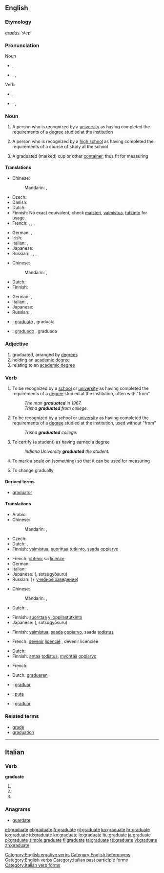 ==English==
{{wikipedia}}

===Etymology===
{{etyl|la}} ''[[gradus]]'' 'step'

===Pronunciation===
; Noun
* {{a|UK}} {{IPA|/ˈɡrædjuət/}}, {{SAMPA|/"gr{dju@t/}}
* {{a|US}} {{enPR|grăjʹo͞o-ĭt}}, {{IPA|/ˈɡrædʒuɪt/}}, {{SAMPA|/"gr{dZuIt/}}
; Verb
* {{a|UK}} {{IPA|/ˈɡrædjueɪt/}}, {{SAMPA|/"gr{djueIt/}}
* {{a|US}} {{enPR|grăjʹo͞o-āt}}, {{IPA|/ˈɡrædʒueɪt/}}, {{SAMPA|/"gr{dZueIt/}}

===Noun===
{{en-noun}}

# A person who is recognized by a [[university]] as having completed the requirements of a [[degree]] studied at the institution
# {{context|US}} A person who is recognized by a [[high school]] as having completed the requirements of a course of study at the school
# A graduated (marked) cup or other [[container]], thus fit for measuring

====Translations====
{{trans-top|from a university}}
* Chinese:
*: Mandarin: {{t|cmn|畢業生|sc=Hani}}, {{t|cmn|毕业生|tr=bìyèshēng|sc=Hani}}
* Czech: {{t+|cs|absolvent|m}}
* Danish: {{t+|da|akademiker}}
* Dutch: {{t-|nl|afgestudeerde|m}}
* Finnish: No exact equivalent, check [[maisteri]], [[valmistua]], [[tutkinto]] for usage.
* French: {{t+|fr|licencié|m}}, {{t+|fr|licenciée|f}}, {{t+|fr|diplômé|m}}, {{t+|fr|diplômée|f}}
{{trans-mid}}
* German: {{t|de|Graduierter|m}}, {{t|de|Graduierte|f}}
* Irish: {{t-|ga|céimí|m|xs=Irish}}
* Italian: {{t+|it|laureato|m}}, {{t+|it|laureata|f}}
* Japanese: {{t|ja|卒業生|tr=そつぎょうせい, sotsugyōsei}}
* Russian: {{t+|ru|выпускник|m|tr=vypuskník}}, {{t|ru|выпускница|f|tr=vypuskníca}}, {{t|ru|дипломант|m|tr=diplománt}}, {{t|ru|дипломантка|f|tr=diplomántka}}
{{trans-bottom}}

{{trans-top|US: from a high school}}
* Chinese:
*: Mandarin: {{t|cmn|畢業生|sc=Hani}}, {{t|cmn|毕业生|tr=bìyèshēng|sc=Hani}}
* Dutch: {{t+|nl|abituriënt|m}}
* Finnish: {{t+|fi|ylioppilas}}
{{trans-mid}}
* German: {{t+|de|Absolvent|m}}, {{t+|de|Absolventin|f}}
* Italian: {{t-|it|diplomato|m}}, {{t-|it|diplomata|f}}
* Japanese: {{t|ja|卒業生|tr=そつぎょうせい, sotsugyōsei}}
* Russian: {{t+|ru|выпускник|m|tr=vypuskník}}, {{t|ru|выпускница|f|tr=vypuskníca}}
{{trans-bottom}}

{{checktrans}}
* {{ttbc|Interlingua}}: [[graduato]] {{m}}, graduata {{f}}
* {{ttbc|Spanish}}: [[graduado]] {{m}}, graduada {{f}}

===Adjective===
{{en-adj}}

# graduated, arranged by [[degrees]]
# holding an [[academic degree]]
# relating to an [[academic degree]]

===Verb===
{{en-verb|graduat|ing}}

# {{intransitive|ergative}} To be recognized by a [[school]] or [[university]] as having completed the requirements of a [[degree]] studied at the institution, often with "from"
#: ''The man '''graduated''' in 1967.''
#: ''Trisha '''graduated''' from college.''
# {{context|transitive|ergative|informal}} To be recognized by a school or [[university]] as having completed the requirements of a [[degree]] studied at the institution, used without "from"
#: ''Trisha '''graduated''' college.''
# {{transitive}} To certify (a student) as having earned a degree
#: ''Indiana University '''graduated''' the student.''
# {{transitive}} To mark a [[scale]] on (something) so that it can be used for measuring
# {{intransitive}} To change gradually

====Derived terms====
* [[graduator]]

====Translations====
{{trans-top|to be recognized by a university as having completed the requirements of a degree}}
* Arabic: {{t|ar|درج|tr=darraja}}
* Chinese:
*: Mandarin: {{t-|cmn|畢業|sc=Hani}},  {{t-|cmn|毕业|tr=bìyè|sc=Hani}}
* Czech: {{t-|cs|promovat}}
* Dutch: {{t-|nl|promoveren}}, {{t+|nl|afstuderen}}
* Finnish: [[valmistua]], [[suorittaa]] [[tutkinto]], [[saada]] [[oppiarvo]]
{{trans-mid}}
* French: [[obtenir]] sa [[licence#French|licence]]
* German: {{t+|de|absolvieren}}
* Italian: {{t-|it|laurearsi}}
* Japanese: {{Jpan|[[卒業する]]}} ({{Jpan|[[そつぎょうする]]}}, sotsugyōsuru)
* Russian: {{t+|ru|окончить|tr=okónčit'}} (+ [[учебное заведение]])
{{trans-bottom}}

{{trans-top|US: to be recognized by a high school as having completed the requirements of a course of study}}
* Chinese:
*: Mandarin: {{t-|cmn|畢業|sc=Hani}},  {{t-|cmn|毕业|tr=bìyè|sc=Hani}}
* Dutch: {{t-|nl|promoveren}}, {{t+|nl|afstuderen}}
{{trans-mid}}
* Finnish: [[suorittaa]] [[ylioppilastutkinto]]
* Japanese: {{Jpan|[[卒業する]]}} ({{Jpan|[[そつぎょうする]]}}, sotsugyōsuru)
{{trans-bottom}}

{{trans-top|to become a graduate at a ceremony}}
* Finnish: [[valmistua]], [[saada]] [[oppiarvo]], saada [[todistus]]
{{trans-mid}}
* French: [[devenir]] [[licencié]] {{m}}, devenir licenciée {{f}}
{{trans-bottom}}

{{trans-top|transitive: to certify (a student) as having earned a degree}}
* Dutch: {{t-|nl|promoveren}}
* Finnish: [[antaa]] [[todistus]], [[myöntää]] [[oppiarvo]]
{{trans-mid}}
* French: {{t|fr|diplômer}}
{{trans-bottom}}

{{trans-top|to mark a scale on (something) so it can be used for measuring}}
* Dutch: [[gradueren]]
{{trans-mid}}
{{trans-bottom}}

{{checktrans}}
* {{ttbc|Interlingua}}: [[graduar]]
* {{ttbc|Maori}}: [[puta#Maori|puta]]
* {{ttbc|Spanish}}: [[graduar]]

===Related terms===
* [[grade]]
* [[graduation]]

[[Category:English ergative verbs]]
[[Category:English heteronyms]]
[[Category:English verbs]]

----

==Italian==

===Verb===
'''graduate'''

# {{form of|[[second-person|Second-person]] [[plural]] [[present tense]]|graduare|lang=Italian}}
# {{form of|Second-person plural [[imperative]]|graduare|lang=Italian}}
# {{form of|[[feminine|Feminine]] plural|graduato}}

===Anagrams===
* {{alphagram|aadegrtu}} [[guardate#Italian|guardate]]

[[Category:Italian past participle forms]]
[[Category:Italian verb forms]]

[[et:graduate]]
[[el:graduate]]
[[fr:graduate]]
[[gl:graduate]]
[[ko:graduate]]
[[hr:graduate]]
[[io:graduate]]
[[id:graduate]]
[[kn:graduate]]
[[lo:graduate]]
[[hu:graduate]]
[[ja:graduate]]
[[pl:graduate]]
[[simple:graduate]]
[[fi:graduate]]
[[ta:graduate]]
[[te:graduate]]
[[vi:graduate]]
[[zh:graduate]]